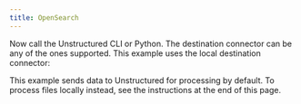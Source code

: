 ```yaml
---
title: OpenSearch
---
```



<NewDocument />


<SharedContentOpenSearch/>

Now call the Unstructured CLI or Python. The destination connector can be any of the ones supported. This example uses the local destination connector:

This example sends data to Unstructured for processing by default. To process files locally instead, see the instructions at the end of this page.


<CodeGroup>
  <OpenSearchSh />
  <OpenSearchPyV2 />
  <OpenSearchPyV1 />
</CodeGroup>


<SharedPartitionByAPIOSS/>

